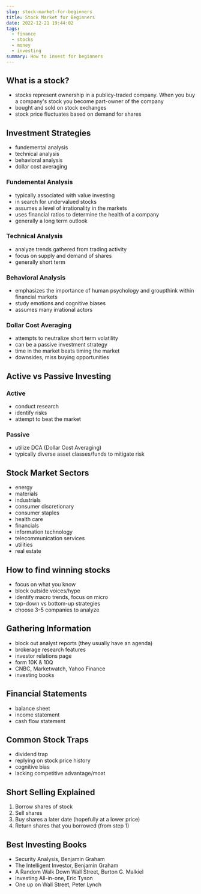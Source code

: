 ```yaml
---
slug: stock-market-for-beginners
title: Stock Market for Beginners
date: 2022-12-21 19:44:02
tags:
  - finance
  - stocks
  - money
  - investing
summary: How to invest for beginners
---
```

## What is a stock?
- stocks represent ownership in a publicy-traded company. When you buy a company's stock you become part-owner of the company
- bought and sold on stock exchanges
- stock price fluctuates based on demand for shares

## Investment Strategies
- fundemental analysis
- technical analysis
- behavioral analysis
- dollar cost averaging

### Fundemental Analysis
- typically associated with value investing
- in search for undervalued stocks
- assumes a level of irrationality in the markets
- uses financial ratios to determine the health of a company
- generally a long term outlook

### Technical Analysis
- analyze trends gathered from trading activity
- focus on supply and demand of shares
- generally short term

### Behavioral Analysis
- emphasizes the importance of human psychology and groupthink within financial markets
- study emotions and cognitive biases
- assumes many irrational actors

### Dollar Cost Averaging
- attempts to neutralize short term volatility
- can be a passive investment strategy
- time in the market beats timing the market
- downsides, miss buying opportunities

## Active vs Passive Investing
### Active
- conduct research
- identify risks
- attempt to beat the market

### Passive
- utilize DCA (Dollar Cost Averaging)
- typically diverse asset classes/funds to mitigate risk

## Stock Market Sectors
- energy
- materials
- industrials
- consumer discretionary
- consumer staples
- health care
- financials
- information technology
- telecommunication services
- utilities
- real estate

## How to find winning stocks
- focus on what you know
- block outside voices/hype
- identify macro trends, focus on micro
- top-down vs bottom-up strategies
- choose 3-5 companies to analyze

## Gathering Information
- block out analyst reports (they usually have an agenda)
- brokerage research features
- investor relations page
- form 10K & 10Q
- CNBC, Marketwatch, Yahoo Finance
- investing books

## Financial Statements
- balance sheet
- income statement
- cash flow statement

## Common Stock Traps
- dividend trap
- replying on stock price history
- cognitive bias
- lacking competitive advantage/moat

## Short Selling Explained
1. Borrow shares of stock
2. Sell shares
3. Buy shares a later date (hopefully at a lower price)
4. Return shares that you borrowed (from step 1)

## Best Investing Books
- Security Analysis, Benjamin Graham
- The Intelligent Investor, Benjamin Graham
- A Random Walk Down Wall Street, Burton G. Malkiel
- Investing All-in-one, Eric Tyson
- One up on Wall Street, Peter Lynch
